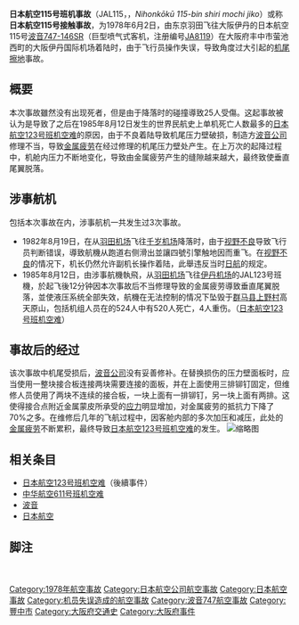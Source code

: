 {{Infobox Airliner accident
|name=日本航空115號班機事故
|Crash image= Japan Airlines JA8119.jpg 
|Image caption=事故飛機JA8119，攝於1984年春[[東京國際機場|東京國際機場]]
|Date=1978年6月2日
|Type=驾驶员操作失误导致[[机尾擦地|机尾擦地]]
|Fatalities=0
|Injuries=25<ref>{{Cite web |url = http://jtsb.mlit.go.jp/jtsb/aircraft/download/pdf/54-1-JA8119.pdf |title = 日本航空株式会社所属ボーイング式747SR-100型JA8119に関する航空事故報告書(一部修正) |date = 昭和54年4月12日 |publisher = 航空事故調査委員会議決(空委第19号) |language = 日语 |deadurl = yes |archiveurl = https://web.archive.org/web/20130106102416/http://jtsb.mlit.go.jp/jtsb/aircraft/download/pdf/54-1-JA8119.pdf |archivedate = 2013-01-06 }}</ref>
|Aircraft Type=[[波音747-100SR|波音747-146SR]]
|Origin= {{JPN}}[[東京國際機場|東京國際機場]]
|Destination= {{JPN}}[[大阪國際機場|大阪國際機場]]
|Operator=[[日本航空|日本航空]](JAL)
|Ship name=JAL115
|Tail Number=JA8119
|Passengers=379<ref>{{Cite web |url = http://jtsb.mlit.go.jp/jtsb/aircraft/download/pdf/54-1-JA8119.pdf |title = 日本航空株式会社所属ボーイング式747SR-100型JA8119に関する航空事故報告書 |date = 昭和53年12月14日 |publisher = 航空事故調査委員会議決(空委第43号) |language = 日语 |deadurl = yes |archiveurl = https://web.archive.org/web/20130106102416/http://jtsb.mlit.go.jp/jtsb/aircraft/download/pdf/54-1-JA8119.pdf |archivedate = 2013-01-06 }}</ref>
|Crew=15
|Survivors=394（全员幸存）
}}

'''日本航空115号班机事故'''（JAL115，{{lang-ja|日本航空115便しりもち事故}}，''Nihonkōkū 115-bin shiri mochi jiko''）或称'''日本航空115号接触事故'''，为1978年6月2日，由东京羽田飞往大阪伊丹的日本航空115号[[波音747-100SR|波音747-146SR]]（巨型喷气式客机，注册编号[[JA8119|JA8119]]）在大阪府丰中市萤池西町的大阪伊丹国际机场着陆时，由于飞行员操作失误，导致角度过大引起的[[机尾擦地|机尾擦地]]事故。

== 概要 ==
本次事故雖然没有出现死者，但是由于降落时的碰撞導致25人受傷。这起事故被认为是导致了之后在1985年8月12日发生的世界民航史上单机死亡人数最多的[[日本航空123号班机空难|日本航空123号班机空难]]的原因，由于不良着陆导致机尾压力壁破损，制造方[[波音公司|波音公司]]修理不当，导致[[金属疲劳|金属疲劳]]在经过修理的机尾压力壁处产生。在上万次的起降过程中，机舱内压力不断地变化，导致由金属疲劳产生的缝隙越来越大，最终致使垂直尾翼脱落。

== 涉事航机 ==
包括本次事故在内，涉事航机一共发生过3次事故。
*1982年8月19日，在从[[羽田机场|羽田机场]]飞往[[千岁机场|千岁机场]]降落时，由于[[视野不良|视野不良]]导致飞行员判断错误，導致航機从跑道右侧滑出並讓四號引擎触地因而重飞。在[[视野不良|视野不良]]的情况下，机长仍然允许副机长操作着陆，此舉违反当时[[日航|日航]]的规定。
*1985年8月12日，由涉事航機執飛，从[[東京國際機場|羽田机场]]飞往[[大阪國際機場|伊丹机场]]的JAL123号班機，於起飞後12分钟因本次事故后不当修理导致的金属疲劳導致垂直尾翼脱落，並使液压系统全部失效，航機在无法控制的情况下坠毁于[[群马县|群马县]][[上野村|上野村]]高天原山，包括机组人员在的524人中有520人死亡，4人重伤。（[[日本航空123号班机空难|日本航空123号班机空难]]）

== 事故后的经过 ==
该次事故中机尾受损后，[[波音公司|波音公司]]没有妥善修补。在替换损伤的压力壁面板时，应当使用一整块接合板连接两块需要连接的面板，并在上面使用三排铆钉固定，但维修人员使用了两块不连续的接合板，一块上面有一排铆钉，另一块上面有两排。这使得接合点附近金属蒙皮所承受的[[应力|应力]]明显增加，对金属疲劳的抵抗力下降了70%之多。在维修后几年的飞航过程中，因客舱内部的多次加压和减压，此处的[[金属疲劳|金属疲劳]]不断累积，最终导致[[日本航空123号班机空难|日本航空123号班机空难]]的发生。
[[File:JA8119_Bulkhead_Repair_en.png|缩略图]]

== 相关条目 ==
*[[日本航空123号班机空难|日本航空123号班机空难]]（後續事件）
*[[中华航空611号班机空难|中华航空611号班机空难]]
*[[波音|波音]]
*[[日本航空|日本航空]]

== 脚注 ==
{{reflist}}

{{1978年航空事故}}

{{DEFAULTSORT:JAL115}}
[[Category:1978年航空事故|Category:1978年航空事故]]
[[Category:日本航空公司航空事故|Category:日本航空公司航空事故]]
[[Category:日本航空事故|Category:日本航空事故]]　
[[Category:机员失误造成的航空事故|Category:机员失误造成的航空事故]]
[[Category:波音747航空事故|Category:波音747航空事故]]
[[Category:豐中市|Category:豐中市]]
[[Category:大阪府交通史|Category:大阪府交通史]]
[[Category:大阪府事件|Category:大阪府事件]]